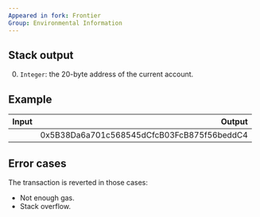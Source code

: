 ```yaml
---
Appeared in fork: Frontier
Group: Environmental Information
---
```


## Stack output

0. `Integer`: the 20-byte address of the current account.

## Example

| Input | Output |
|------:|-------:|
|  | 0x5B38Da6a701c568545dCfcB03FcB875f56beddC4 |

## Error cases

The transaction is reverted in those cases:
- Not enough gas.
- Stack overflow.

